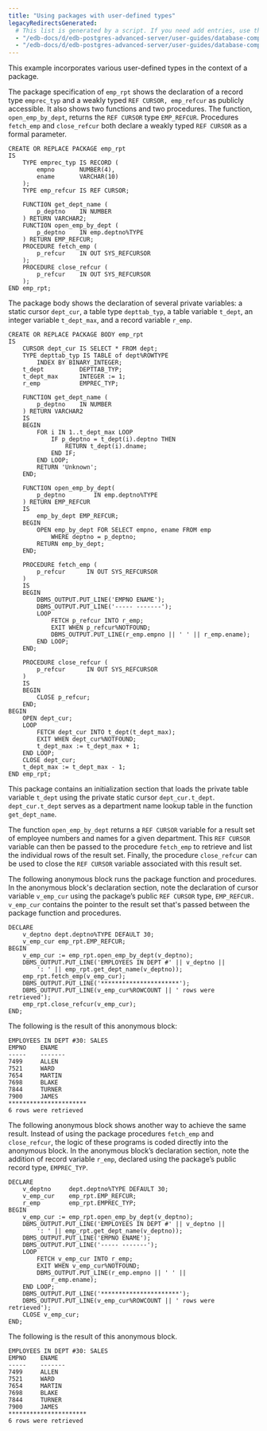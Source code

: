 ```yaml
---
title: "Using packages with user-defined types"
legacyRedirectsGenerated:
  # This list is generated by a script. If you need add entries, use the `legacyRedirects` key.
  - "/edb-docs/d/edb-postgres-advanced-server/user-guides/database-compatibility-for-oracle-developers-built-in-package-guide/9.6/Database_Compatibility_for_Oracle_Developers_Built-in_Package_Guide.1.09.html"
  - "/edb-docs/d/edb-postgres-advanced-server/user-guides/database-compatibility-for-oracle-developers-guide/9.5/Database_Compatibility_for_Oracle_Developers_Guide.1.187.html"
---
```


This example incorporates various user-defined types in the context of a package.

The package specification of `emp_rpt` shows the declaration of a record type `emprec_typ` and a weakly typed `REF CURSOR, emp_refcur` as publicly accessible. It also shows two functions and two procedures. The function, `open_emp_by_dept`, returns the `REF CURSOR` type `EMP_REFCUR`. Procedures `fetch_emp` and `close_refcur` both declare a weakly typed `REF CURSOR` as a formal parameter.

```text
CREATE OR REPLACE PACKAGE emp_rpt
IS
    TYPE emprec_typ IS RECORD (
        empno       NUMBER(4),
        ename       VARCHAR(10)
    );
    TYPE emp_refcur IS REF CURSOR;

    FUNCTION get_dept_name (
        p_deptno    IN NUMBER
    ) RETURN VARCHAR2;
    FUNCTION open_emp_by_dept (
        p_deptno    IN emp.deptno%TYPE
    ) RETURN EMP_REFCUR;
    PROCEDURE fetch_emp (
        p_refcur    IN OUT SYS_REFCURSOR
    );
    PROCEDURE close_refcur (
        p_refcur    IN OUT SYS_REFCURSOR
    );
END emp_rpt;
```

The package body shows the declaration of several private variables: a static cursor `dept_cur`, a table type `depttab_typ`, a table variable `t_dept`, an integer variable `t_dept_max`, and a record variable `r_emp`.

```text
CREATE OR REPLACE PACKAGE BODY emp_rpt
IS
    CURSOR dept_cur IS SELECT * FROM dept;
    TYPE depttab_typ IS TABLE of dept%ROWTYPE
        INDEX BY BINARY_INTEGER;
    t_dept          DEPTTAB_TYP;
    t_dept_max      INTEGER := 1;
    r_emp           EMPREC_TYP;

    FUNCTION get_dept_name (
        p_deptno    IN NUMBER
    ) RETURN VARCHAR2
    IS
    BEGIN
        FOR i IN 1..t_dept_max LOOP
            IF p_deptno = t_dept(i).deptno THEN
                RETURN t_dept(i).dname;
            END IF;
        END LOOP;
        RETURN 'Unknown';
    END;

    FUNCTION open_emp_by_dept(
        p_deptno        IN emp.deptno%TYPE
    ) RETURN EMP_REFCUR
    IS
        emp_by_dept EMP_REFCUR;
    BEGIN
        OPEN emp_by_dept FOR SELECT empno, ename FROM emp
            WHERE deptno = p_deptno;
        RETURN emp_by_dept;
    END;

    PROCEDURE fetch_emp (
        p_refcur      IN OUT SYS_REFCURSOR
    )
    IS
    BEGIN
        DBMS_OUTPUT.PUT_LINE('EMPNO ENAME');
        DBMS_OUTPUT.PUT_LINE('----- -------');
        LOOP
            FETCH p_refcur INTO r_emp;
            EXIT WHEN p_refcur%NOTFOUND;
            DBMS_OUTPUT.PUT_LINE(r_emp.empno || ' ' || r_emp.ename);
        END LOOP;
    END;

    PROCEDURE close_refcur (
        p_refcur      IN OUT SYS_REFCURSOR
    )
    IS
    BEGIN
        CLOSE p_refcur;
    END;
BEGIN
    OPEN dept_cur;
    LOOP
        FETCH dept_cur INTO t_dept(t_dept_max);
        EXIT WHEN dept_cur%NOTFOUND;
        t_dept_max := t_dept_max + 1;
    END LOOP;
    CLOSE dept_cur;
    t_dept_max := t_dept_max - 1;
END emp_rpt;
```

This package contains an initialization section that loads the private table variable `t_dept` using the private static cursor `dept_cur.t_dept`. `dept_cur.t_dept` serves as a department name lookup table in the function `get_dept_name`.

The function `open_emp_by_dept` returns a `REF CURSOR` variable for a result set of employee numbers and names for a given department. This `REF CURSOR` variable can then be passed to the procedure `fetch_emp` to retrieve and list the individual rows of the result set. Finally, the procedure `close_refcur` can be used to close the `REF CURSOR` variable associated with this result set.

The following anonymous block runs the package function and procedures. In the anonymous block's declaration section, note the declaration of cursor variable `v_emp_cur` using the package’s public `REF CURSOR` type, `EMP_REFCUR. v_emp_cur` contains the pointer to the result set that's passed between the package function and procedures.

```text
DECLARE
    v_deptno dept.deptno%TYPE DEFAULT 30;
    v_emp_cur emp_rpt.EMP_REFCUR;
BEGIN
    v_emp_cur := emp_rpt.open_emp_by_dept(v_deptno);
    DBMS_OUTPUT.PUT_LINE('EMPLOYEES IN DEPT #' || v_deptno ||
        ': ' || emp_rpt.get_dept_name(v_deptno));
    emp_rpt.fetch_emp(v_emp_cur);
    DBMS_OUTPUT.PUT_LINE('**********************');
    DBMS_OUTPUT.PUT_LINE(v_emp_cur%ROWCOUNT || ' rows were retrieved');
    emp_rpt.close_refcur(v_emp_cur);
END;
```

The following is the result of this anonymous block:

```text
EMPLOYEES IN DEPT #30: SALES
EMPNO    ENAME
-----    -------
7499     ALLEN
7521     WARD
7654     MARTIN
7698     BLAKE
7844     TURNER
7900     JAMES
**********************
6 rows were retrieved
```

The following anonymous block shows another way to achieve the same result. Instead of using the package procedures `fetch_emp` and `close_refcur`, the logic of these programs is coded directly into the anonymous block. In the anonymous block’s declaration section, note the addition of record variable `r_emp`, declared using the package’s public record type, `EMPREC_TYP`.

```text
DECLARE
    v_deptno     dept.deptno%TYPE DEFAULT 30;
    v_emp_cur    emp_rpt.EMP_REFCUR;
    r_emp        emp_rpt.EMPREC_TYP;
BEGIN
    v_emp_cur := emp_rpt.open_emp_by_dept(v_deptno);
    DBMS_OUTPUT.PUT_LINE('EMPLOYEES IN DEPT #' || v_deptno ||
        ': ' || emp_rpt.get_dept_name(v_deptno));
    DBMS_OUTPUT.PUT_LINE('EMPNO ENAME');
    DBMS_OUTPUT.PUT_LINE('----- -------');
    LOOP
        FETCH v_emp_cur INTO r_emp;
        EXIT WHEN v_emp_cur%NOTFOUND;
        DBMS_OUTPUT.PUT_LINE(r_emp.empno || ' ' ||
            r_emp.ename);
    END LOOP;
    DBMS_OUTPUT.PUT_LINE('**********************');
    DBMS_OUTPUT.PUT_LINE(v_emp_cur%ROWCOUNT || ' rows were retrieved');
    CLOSE v_emp_cur;
END;
```

The following is the result of this anonymous block.

```text
EMPLOYEES IN DEPT #30: SALES
EMPNO    ENAME
-----    -------
7499     ALLEN
7521     WARD
7654     MARTIN
7698     BLAKE
7844     TURNER
7900     JAMES
**********************
6 rows were retrieved
```

